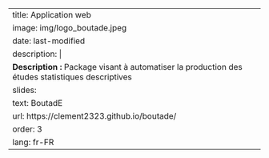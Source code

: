 ---
title: Application web
image: img/logo_boutade.jpeg
date: last-modified
description: |
  <b>Description :</b> Package visant à automatiser la production des études statistiques descriptives
slides:
  text: BoutadE
  url: https://clement2323.github.io/boutade/
order: 3
lang: fr-FR
---